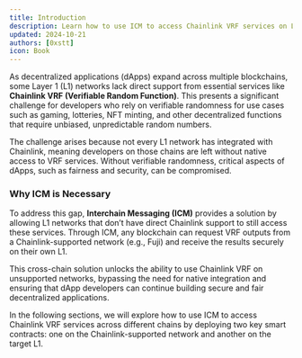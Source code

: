 ```yaml
---
title: Introduction
description: Learn how to use ICM to access Chainlink VRF services on L1 networks that do not have direct Chainlink support.
updated: 2024-10-21
authors: [0xstt]
icon: Book
---
```


As decentralized applications (dApps) expand across multiple blockchains, some Layer 1 (L1) networks lack direct support from essential services like **Chainlink VRF (Verifiable Random Function)**. This presents a significant challenge for developers who rely on verifiable randomness for use cases such as gaming, lotteries, NFT minting, and other decentralized functions that require unbiased, unpredictable random numbers.

The challenge arises because not every L1 network has integrated with Chainlink, meaning developers on those chains are left without native access to VRF services. Without verifiable randomness, critical aspects of dApps, such as fairness and security, can be compromised.

### Why ICM is Necessary

To address this gap, **Interchain Messaging (ICM)** provides a solution by allowing L1 networks that don’t have direct Chainlink support to still access these services. Through ICM, any blockchain can request VRF outputs from a Chainlink-supported network (e.g., Fuji) and receive the results securely on their own L1. 

This cross-chain solution unlocks the ability to use Chainlink VRF on unsupported networks, bypassing the need for native integration and ensuring that dApp developers can continue building secure and fair decentralized applications.

In the following sections, we will explore how to use ICM to access Chainlink VRF services across different chains by deploying two key smart contracts: one on the Chainlink-supported network and another on the target L1.
